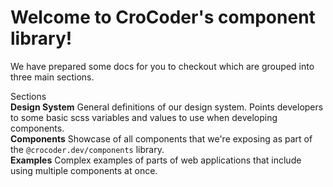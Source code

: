 
<Meta title="Introduction" />

<style>{`
  .subheading {
    --mediumdark: '#999999';
    font-weight: 900;
    font-size: 13px;
    color: #999;
    letter-spacing: 6px;
    line-height: 24px;
    text-transform: uppercase;
    margin-bottom: 12px;
    margin-top: 40px;
  }

  .link-list {
    display: grid;
    grid-template-columns: 1fr;
    grid-template-rows: 1fr 1fr;
    row-gap: 10px;
  }

  @media (min-width: 620px) {
    .link-list {
      row-gap: 20px;
      column-gap: 20px;
      grid-template-columns: 1fr 1fr;
    }
  }

  @media all and (-ms-high-contrast:none) {
  .link-list {
      display: -ms-grid;
      -ms-grid-columns: 1fr 1fr;
      -ms-grid-rows: 1fr 1fr;
    }
  }

  .link-item {
    display: block;
    padding: 20px 30px 20px 15px;
    border: 1px solid #00000010;
    border-radius: 5px;
    transition: background 150ms ease-out, border 150ms ease-out, transform 150ms ease-out;
    color: #333333;
    display: flex;
    align-items: flex-start;
  }


  .link-item strong {
    font-weight: 700;
    display: block;
    margin-bottom: 2px;
  }
  
  .link-item img {
    height: 40px;
    width: 40px;
    margin-right: 15px;
    flex: none;
  }

  .link-item span {
    font-size: 14px;
    line-height: 20px;
  }

`}</style>

# Welcome to CroCoder's component library!

We have prepared some docs for you to checkout which are grouped into three main sections.

<div class="subheading">Sections</div>

<div class="link-list">
  <div class="link-item">
    <span>
      <strong>Design System</strong>
      General definitions of our design system. Points developers to some basic scss variables and values to use when developing components.
    </span>
  </div>
   <div class="link-item">
    <span>
      <strong>Components</strong>
      Showcase of all components that we're exposing as part of the <code>@crocoder.dev/components</code> library.
    </span>
  </div>
   <div class="link-item">
    <span>
      <strong>Examples</strong>
      Complex examples of parts of web applications that include using multiple components at once.
    </span>
  </div>
</div>

